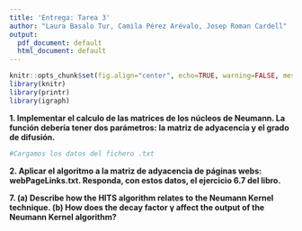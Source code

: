 ```yaml
---
title: 'Entrega: Tarea 3'
author: "Laura Basalo Tur, Camila Pérez Arévalo, Josep Roman Cardell"
output:
  pdf_document: default
  html_document: default
---
```



```r
knitr::opts_chunk$set(fig.align="center", echo=TRUE, warning=FALSE, message=FALSE,autodep = TRUE,cache=TRUE)
library(knitr)
library(printr)
library(igraph)
```

**1. Implementar el calculo de las matrices de los núcleos de Neumann. La función debería tener dos parámetros: la matriz de adyacencia y el grado de difusión.**

```r
#Cargamos los datos del fichero .txt 


```

**2. Aplicar el algoritmo a la matriz de adyacencia de páginas webs: webPageLinks.txt.
Responda, con estos datos, el ejercicio 6.7 del libro.**

**7. (a) Describe how the HITS algorithm relates to the Neumann Kernel technique. (b) How does the decay factor γ affect the output of the Neumann Kernel algorithm?**